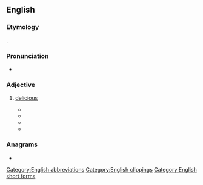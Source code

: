 ==English==

===Etymology===
{{clipping|lang=en|delicious}}.

===Pronunciation===
* {{rhymes|ɪʃ|lang=en}}

===Adjective===
{{en-adj}}

# {{lb|en|slang}} [[delicious]]
#* {{quote-text|year=2007|author=David Else|title=England|page=144|passage=Tom Aikens is the name of the notorious kitchen firebrand who runs this wonderful modern European restaurant where the setting is handsome and the food '''delish'''.}}
#* {{quote-text|year=2000|author=Kathryn Glasgow Stern|title=Another Song about the King: A Novel|page=262|passage="Ummm. Sounds '''delish'''." I don't know what to say; this is what comes out. "Yes, '''delish'''."}}
#* {{quote-text|year=1997|author=James Grippando|title=The Informant|page=239|passage='''Delish'''! I tried some crackers loaded with cheese and pâté. Double '''delish'''!}}
#* {{quote-text|year=1956|author=Julian Maclaren-Ross|title=The Funny Bone|page=36|passage=Not that I want to rush you, but that'd be simply '''delish'''!}}

===Anagrams===
* {{anagrams|en|Diehls|Shield|hidels|hidles|hields|ledish|sheild|shield}}

[[Category:English abbreviations]]
[[Category:English clippings]]
[[Category:English short forms]]